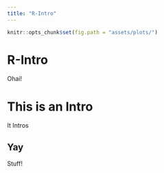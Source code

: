 ```yaml
---
title: "R-Intro"
---
```


```r
knitr::opts_chunk$set(fig.path = "assets/plots/")
```

# R-Intro

Ohai!

# This is an Intro

It Intros

## Yay

Stuff!
